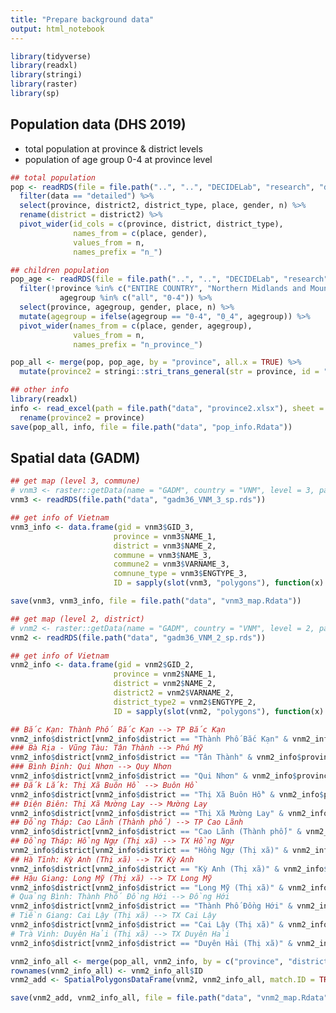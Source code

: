 ```yaml
---
title: "Prepare background data"
output: html_notebook
---
```


```r
library(tidyverse)
library(readxl)
library(stringi)
library(raster)
library(sp)
```


## Population data (DHS 2019)

* total population at province & district levels
* population of age group 0-4 at province level

```r
## total population 
pop <- readRDS(file = file.path("..", "..", "DECIDELab", "research", "data", "202105_VNMData", "DHS", "DTNOTQ2019_table_01.rds")) %>%
  filter(data == "detailed") %>%
  select(province, district2, district_type, place, gender, n) %>%
  rename(district = district2) %>%
  pivot_wider(id_cols = c(province, district, district_type),
              names_from = c(place, gender),
              values_from = n,
              names_prefix = "n_")

## children population
pop_age <- readRDS(file = file.path("..", "..", "DECIDELab", "research", "data", "202105_VNMData", "DHS", "DTNOTQ2019_table_05.rds")) %>%
  filter(!province %in% c("ENTIRE COUNTRY", "Northern Midlands and Mountains", "Red River Delta", "North and South Central Coast", "Central Highlands", "Southeast", "Mekong River Delta") &
           agegroup %in% c("all", "0-4")) %>%
  select(province, agegroup, gender, place, n) %>%
  mutate(agegroup = ifelse(agegroup == "0-4", "0_4", agegroup)) %>%
  pivot_wider(names_from = c(place, gender, agegroup),
              values_from = n,
              names_prefix = "n_province_")

pop_all <- merge(pop, pop_age, by = "province", all.x = TRUE) %>%
  mutate(province2 = stringi::stri_trans_general(str = province, id = "Latin-ASCII"))

## other info
library(readxl)
info <- read_excel(path = file.path("data", "province2.xlsx"), sheet = "data") %>%
  rename(province2 = province)
save(pop_all, info, file = file.path("data", "pop_info.Rdata"))
```

## Spatial data (GADM)

```r
## get map (level 3, commune)
# vnm3 <- raster::getData(name = "GADM", country = "VNM", level = 3, path = file.path("data"))
vnm3 <- readRDS(file.path("data", "gadm36_VNM_3_sp.rds"))

## get info of Vietnam
vnm3_info <- data.frame(gid = vnm3$GID_3, 
                       province = vnm3$NAME_1, 
                       district = vnm3$NAME_2, 
                       commune = vnm3$NAME_3, 
                       commune2 = vnm3$VARNAME_3, 
                       comnune_type = vnm3$ENGTYPE_3,
                       ID = sapply(slot(vnm3, "polygons"), function(x) slot(x, "ID")))

save(vnm3, vnm3_info, file = file.path("data", "vnm3_map.Rdata"))

## get map (level 2, district)
# vnm2 <- raster::getData(name = "GADM", country = "VNM", level = 2, path = file.path("data"))
vnm2 <- readRDS(file.path("data", "gadm36_VNM_2_sp.rds"))

## get info of Vietnam
vnm2_info <- data.frame(gid = vnm2$GID_2, 
                       province = vnm2$NAME_1, 
                       district = vnm2$NAME_2, 
                       district2 = vnm2$VARNAME_2, 
                       district_type2 = vnm2$ENGTYPE_2,
                       ID = sapply(slot(vnm2, "polygons"), function(x) slot(x, "ID")))

## Bắc Kạn: Thành Phố Bắc Kạn --> TP Bắc Kạn
vnm2_info$district[vnm2_info$district == "Thành Phố Bắc Kạn" & vnm2_info$province == "Bắc Kạn"] <- "TP Bắc Kạn"
### Bà Rịa - Vũng Tàu: Tân Thành --> Phú Mỹ
vnm2_info$district[vnm2_info$district == "Tân Thành" & vnm2_info$province == "Bà Rịa - Vũng Tàu"] <- "Phú Mỹ"
### Bình Định: Qui Nhơn --> Quy Nhơn
vnm2_info$district[vnm2_info$district == "Qui Nhơn" & vnm2_info$province == "Bình Định"] <- "Quy Nhơn"
## Đắk Lắk: Thị Xã Buôn Hồ --> Buôn Hồ
vnm2_info$district[vnm2_info$district == "Thị Xã Buôn Hồ" & vnm2_info$province == "Đắk Lắk"] <- "Buôn Hồ"
## Điện Biên: Thị Xã Mường Lay --> Mường Lay
vnm2_info$district[vnm2_info$district == "Thị Xã Mường Lay" & vnm2_info$province == "Điện Biên"] <- "Mường Lay"
## Đồng Tháp: Cao Lãnh (Thành phố) --> TP Cao Lãnh
vnm2_info$district[vnm2_info$district == "Cao Lãnh (Thành phố)" & vnm2_info$province == "Đồng Tháp"] <- "TP Cao Lãnh"
## Đồng Tháp: Hồng Ngự (Thị xã) --> TX Hồng Ngự
vnm2_info$district[vnm2_info$district == "Hồng Ngự (Thị xã)" & vnm2_info$province == "Đồng Tháp"] <- "TX Hồng Ngự"
## Hà Tĩnh: Kỳ Anh (Thị xã) --> TX Kỳ Anh
vnm2_info$district[vnm2_info$district == "Kỳ Anh (Thị xã)" & vnm2_info$province == "Hà Tĩnh"] <- "TX Kỳ Anh"
## Hậu Giang: Long Mỹ (Thị xã) --> TX Long Mỹ
vnm2_info$district[vnm2_info$district == "Long Mỹ (Thị xã)" & vnm2_info$province == "Hậu Giang"] <- "TX Long Mỹ"
# Quảng Bình: Thành Phố Đồng Hới --> Đồng Hới
vnm2_info$district[vnm2_info$district == "Thành Phố Đồng Hới" & vnm2_info$province == "Quảng Bình"] <- "Đồng Hới"
# Tiền Giang: Cai Lậy (Thị xã) --> TX Cai Lậy
vnm2_info$district[vnm2_info$district == "Cai Lậy (Thị xã)" & vnm2_info$province == "Tiền Giang"] <- "TX Cai Lậy"
# Trà Vinh: Duyên Hải (Thị xã) --> TX Duyên Hải
vnm2_info$district[vnm2_info$district == "Duyên Hải (Thị xã)" & vnm2_info$province == "Trà Vinh"] <- "TX Duyên Hải"

vnm2_info_all <- merge(pop_all, vnm2_info, by = c("province", "district"), all.y = TRUE)
rownames(vnm2_info_all) <- vnm2_info_all$ID
vnm2_add <- SpatialPolygonsDataFrame(vnm2, vnm2_info_all, match.ID = TRUE)

save(vnm2_add, vnm2_info_all, file = file.path("data", "vnm2_map.Rdata"))
```

